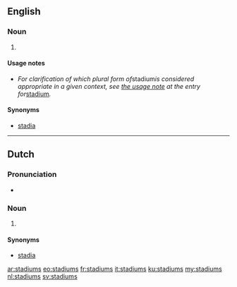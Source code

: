 ==English==

===Noun===
{{head|en|plural}} {{g|p}}

# {{plural of|stadium|lang=en}}

====Usage notes====
* ''For clarification of which plural form of ''stadium'' is considered appropriate in a given context, see [[stadium#Usage notes|the usage note]] at the entry for ''[[stadium]]''.''

====Synonyms====
* {{sense|plural form of stadium}} [[stadia]]

----

==Dutch==

===Pronunciation===
* {{audio|Nl-stadiums.ogg|Audio|lang=nl}}

===Noun===
{{head|nl|noun plural form}}

# {{nl-noun form of|pl|stadium}}

====Synonyms====
* [[stadia]]

[[ar:stadiums]]
[[eo:stadiums]]
[[fr:stadiums]]
[[it:stadiums]]
[[ku:stadiums]]
[[my:stadiums]]
[[nl:stadiums]]
[[sv:stadiums]]